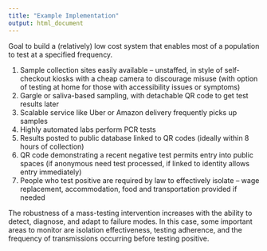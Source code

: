```yaml
---
title: "Example Implementation"
output: html_document
---
```


Goal to build a (relatively) low cost system that enables most of a population to test at a specified frequency.

   1. Sample collection sites easily available – unstaffed, in style of self-checkout kiosks with a cheap camera to discourage misuse (with option of testing at home for those with accessibility issues or symptoms)
   2. Gargle or saliva-based sampling, with detachable QR code to get test results later
   3. Scalable service like Uber or Amazon delivery frequently picks up samples
   4. Highly automated labs perform PCR tests
   5. Results posted to public database linked to QR codes (ideally within 8 hours of collection)
   6. QR code demonstrating a recent negative test permits entry into public spaces (if anonymous need test processed, if linked to identity allows entry immediately)
   7. People who test positive are required by law to effectively isolate – wage replacement, accommodation, food and transportation provided if needed

The robustness of a mass-testing intervention increases with the ability to detect, diagnose, and adapt to failure modes.
In this case, some important areas to monitor are isolation effectiveness, testing adherence, and the frequency of transmissions occurring before testing positive.

